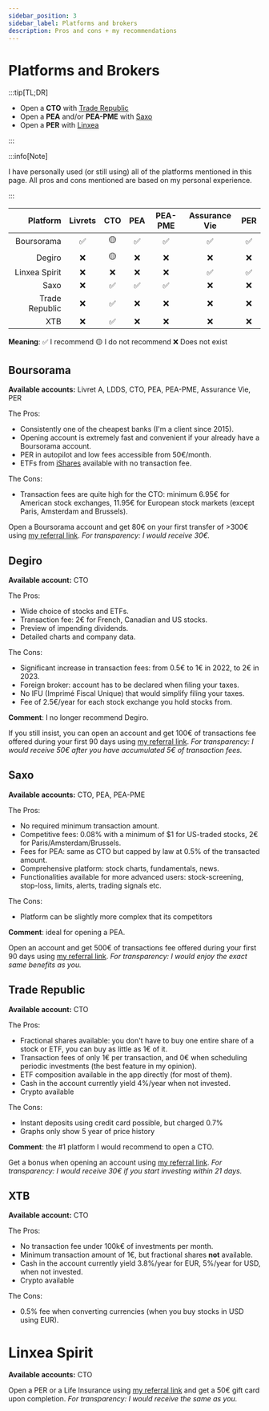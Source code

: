 ```yaml
---
sidebar_position: 3
sidebar_label: Platforms and brokers
description: Pros and cons + my recommendations
---
```



# Platforms and Brokers

:::tip[TL;DR]

- Open a **CTO** with [Trade Republic](https://ref.trade.re/fvjdw1dk)
- Open a **PEA** and/or **PEA-PME** with [Saxo](https://www.home.saxo/fr-fr/accounts/openaccount#refcode=JY%2bEjiq1oqtfdjMEFSDgyxC5YggtcQIx%2bwpiMZXayqludSIt%2f3hKXCpe2oCPZkjU&refid=55c1c8b5-c20b-4b36-8f08-e05110bada8f)
- Open a **PER** with [Linxea](https://linxea.mention-me.com/m/ol/kv8yt-hugo-le-moine)

:::

:::info[Note]

I have personally used (or still using) all of the platforms mentioned in this page. All pros and cons mentioned are based on my personal experience.

:::

|       Platform 	| Livrets 	| CTO 	| PEA 	| PEA-PME 	| Assurance Vie 	| PER 	|
|---------------:	|:-------:	|:---:	|:---:	|:-------:	|:-------------:	|:---:	|
|     Boursorama 	|    ✅    	|  🟡  	|  ✅  	|    ✅    	|       ✅       	|  ✅  	|
|         Degiro 	|    ❌    	|  🟡  	|  ❌  	|    ❌    	|       ❌       	|  ❌  	|
|  Linxea Spirit 	|    ❌    	|  ❌  	|  ❌  	|    ❌    	|       ✅       	|  ✅  	|
|           Saxo 	|    ❌    	|  ✅  	|  ✅  	|    ✅    	|       ❌       	|  ❌  	|
| Trade Republic 	|    ❌    	|  ✅  	|  ❌  	|    ❌    	|       ❌       	|  ❌  	|
|            XTB 	|    ❌    	|  ✅  	|  ❌  	|    ❌    	|       ❌       	|  ❌  	|

**Meaning**: ✅ I recommend 🟡 I do not recommend ❌ Does not exist

## Boursorama
**Available accounts:** Livret A, LDDS, CTO, PEA, PEA-PME, Assurance Vie, PER

The Pros:
- Consistently one of the cheapest banks (I'm a client since 2015).
- Opening account is extremely fast and convenient if your already have a Boursorama account.
- PER in autopilot and low fees accessible from 50€/month.
- ETFs from [iShares](https://www.boursorama.com/bourse/trackers/recherche/?beginnerEtfSearch%5Beligibility%5D%5B%5D=partners&beginnerEtfSearch%5Bcurrent%5D=synthesis&beginnerEtfSearch%5Bsaving%5D=0) available with no transaction fee.

The Cons:
- Transaction fees are quite high for the CTO: minimum 6.95€ for American stock exchanges, 11.95€ for European stock markets (except Paris, Amsterdam and Brussels).

Open a Boursorama account and get 80€ on your first transfer of >300€ using [my referral link](https://bour.so/q23gRmkgW8). *For transparency: I would receive 30€.*

## Degiro
**Available account:** CTO

The Pros:
- Wide choice of stocks and ETFs.
- Transaction fee: 2€ for French, Canadian and US stocks.
- Preview of impending dividends.
- Detailed charts and company data.

The Cons:
- Significant increase in transaction fees: from 0.5€ to 1€ in 2022, to 2€ in 2023.
- Foreign broker: account has to be declared when filing your taxes.
- No IFU (Imprimé Fiscal Unique) that would simplify filing your taxes.
- Fee of 2.5€/year for each stock exchange you hold stocks from.


**Comment**: I no longer recommend Degiro.

If you still insist, you can open an account and get 100€ of transactions fee offered during your first 90 days using [my referral link](https://www.degiro.fr/parrainage/commencez-a-investir?id=15163681&utm_source=mgm). *For transparency: I would receive 50€ after you have accumulated 5€ of transaction fees.*

## Saxo
**Available accounts:** CTO, PEA, PEA-PME

The Pros:
- No required minimum transaction amount.
- Competitive fees: 0.08% with a minimum of $1 for US-traded stocks, 2€ for Paris/Amsterdam/Brussels.
- Fees for PEA: same as CTO but capped by law at 0.5% of the transacted amount.
- Comprehensive platform: stock charts, fundamentals, news. 
- Functionalities available for more advanced users: stock-screening, stop-loss, limits, alerts, trading signals etc.

The Cons:
- Platform can be slightly more complex that its competitors

**Comment**: ideal for opening a PEA.

Open an account and get 500€ of transactions fee offered during your first 90 days using [my referral link](https://www.home.saxo/fr-fr/accounts/openaccount#refcode=JY%2bEjiq1oqtfdjMEFSDgyxC5YggtcQIx%2bwpiMZXayqludSIt%2f3hKXCpe2oCPZkjU&refid=55c1c8b5-c20b-4b36-8f08-e05110bada8f). *For transparency: I would enjoy the exact same benefits as you.*


## Trade Republic
**Available account:** CTO

The Pros:
- Fractional shares available: you don't have to buy one entire share of a stock or ETF, you can buy as little as 1€ of it.
- Transaction fees of only 1€ per transaction, and 0€ when scheduling periodic investments (the best feature in my opinion). 
- ETF composition available in the app directly (for most of them).
- Cash in the account currently yield 4%/year when not invested.
- Crypto available

The Cons:
- Instant deposits using credit card possible, but charged 0.7%
- Graphs only show 5 year of price history

**Comment**: the #1 platform I would recommend to open a CTO.

Get a bonus when opening an account using [my referral link](https://ref.trade.re/fvjdw1dk). *For transparency: I would receive 30€ if you start investing within 21 days.*


## XTB
**Available account:** CTO

The Pros: 
- No transaction fee under 100k€ of investments per month.
- Minimum transaction amount of 1€, but fractional shares **not** available.
- Cash in the account currently yield 3.8%/year for EUR, 5%/year for USD, when not invested.
- Crypto available

The Cons:
- 0.5% fee when converting currencies (when you buy stocks in USD using EUR).

# Linxea Spirit 
**Available accounts:** CTO

Open a PER or a Life Insurance using [my referral link](https://linxea.mention-me.com/m/ol/kv8yt-hugo-le-moine) and get a 50€ gift card upon completion. *For transparency: I would receive the same as you.*

<BuyMeACoffee />
